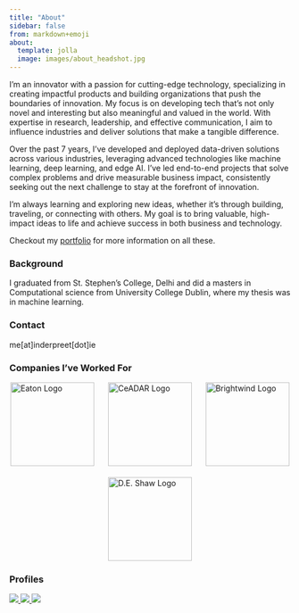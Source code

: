 ```yaml
---
title: "About"
sidebar: false
from: markdown+emoji
about:
  template: jolla
  image: images/about_headshot.jpg
---
```



I’m an innovator with a passion for cutting-edge technology, specializing in creating impactful products and building organizations that push the boundaries of innovation. My focus is on developing tech that’s not only novel and interesting but also meaningful and valued in the world. With expertise in research, leadership, and effective communication, I aim to influence industries and deliver solutions that make a tangible difference.

Over the past 7 years, I’ve developed and deployed data-driven solutions across various industries, leveraging advanced technologies like machine learning, deep learning, and edge AI. I’ve led end-to-end projects that solve complex problems and drive measurable business impact, consistently seeking out the next challenge to stay at the forefront of innovation.

I’m always learning and exploring new ideas, whether it’s through building, traveling, or connecting with others. My goal is to bring valuable, high-impact ideas to life and achieve success in both business and technology.

Checkout my [portfolio](portfolio.qmd) for more information on all these.
<br>


### Background

I graduated from St. Stephen's College, Delhi and did a masters in Computational science from University College Dublin, where my thesis was in
machine learning.


### Contact

me[at]inderpreet[dot]ie

### Companies I've Worked For


```{=html}
<div style="display: flex; justify-content: space-around; align-items: center; flex-wrap: wrap; gap: 20px;">
    <a class="btn" href="https://www.eaton.com/ie/en-gb.html" target="_blank" rel="noopener noreferrer">
        <img src="images/eaton.png" style="width: 150px; height: auto;" alt="Eaton Logo"/>
    </a>
    <a class="btn" href="https://ceadar.ie/" target="_blank" rel="noopener noreferrer">
        <img src="images/ceadar.png" style="width: 150px; height: auto;" alt="CeADAR Logo"/>
    </a>
    <a class="btn" href="https://www.brightwindanalysis.com/" target="_blank" rel="noopener noreferrer">
        <img src="images/brightwind.png" style="width: 150px; height: auto;" alt="Brightwind Logo"/>
    </a>
    <a class="btn" href="https://www.deshawresearch.com/" target="_blank" rel="noopener noreferrer">
        <img src="images/de_shaw.png" style="width: 150px; height: auto;" alt="D.E. Shaw Logo"/>
    </a>
</div>


```



### Profiles
::: {.column-page-inset .text-center}

```{=html}

<a class="btn" href="https://www.linkedin.com/in/inder-preet-kakkar/" target="_blank" rel="noopener noreferrer">
<img src="https://img.shields.io/badge/-LinkedIn-306EA8?style=flat&logo=Linkedin&logoColor=white&link=https://www.linkedin.com/in/inder-preet-kakkar/"/>
</a>
<a class="btn" href="https://github.com/inder-preet-kakkar" target="_blank" rel="noopener noreferrer">
<img src="https://img.shields.io/badge/-GitHub-2F2F2F?style=flat&logo=github&logoColor=white&link=https://github.com/inder-preet-kakkar"/>
</a>
<a class="btn" href="https://scholar.google.com/citations?hl=en&user=0uFpuSMAAAAJ;hl=en" target="_blank" rel="noopener noreferrer">
<img src="https://img.shields.io/badge/-Google_Scholar-676767?style=flat&logo=google-scholar&logoColor=white&link=https://scholar.google.com/citations?hl=en&user=0uFpuSMAAAAJ;hl=en"/>
</a>
```
:::





